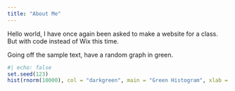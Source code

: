 ```yaml
---
title: "About Me"
---
```


Hello world, I have once again been asked to make a website for a class. But with code instead of Wix this time.

Going off the sample text, have a random graph in green. 

```r
#| echo: false
set.seed(123)
hist(rnorm(10000), col = "darkgreen", main = "Green Histogram", xlab = "")
```

